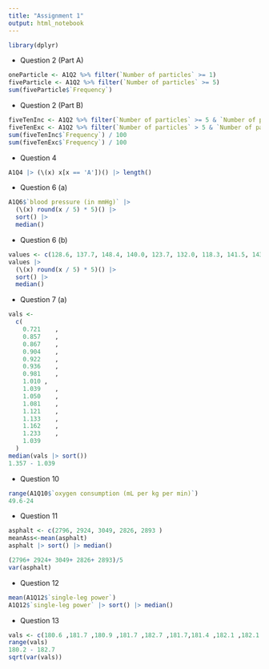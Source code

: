 ```yaml
---
title: "Assignment 1"
output: html_notebook
---
```


```r
library(dplyr)
```

- Question 2 (Part A)

```r
oneParticle <- A1Q2 %>% filter(`Number of particles` >= 1)
fiveParticle <- A1Q2 %>% filter(`Number of particles` >= 5)
sum(fiveParticle$`Frequency`)
```

- Question 2 (Part B)

```r
fiveTenInc <- A1Q2 %>% filter(`Number of particles` >= 5 & `Number of particles` <= 10)
fiveTenExc <- A1Q2 %>% filter(`Number of particles` > 5 & `Number of particles` < 10)
sum(fiveTenInc$`Frequency`) / 100
sum(fiveTenExc$`Frequency`) / 100
```

- Question 4
```r
A1Q4 |> (\(x) x[x == 'A'])() |> length() 
```

- Question 6 (a)
```r
A1Q6$`blood pressure (in mmHg)` |>
  (\(x) round(x / 5) * 5)() |>
  sort() |>
  median()
```

- Question 6 (b)
```r
values <- c(128.6, 137.7, 148.4, 140.0, 123.7, 132.0, 118.3, 141.5, 143.2)
values |>
  (\(x) round(x / 5) * 5)() |>
  sort() |>
  median()
```

- Question 7 (a)
```r
vals <-
  c(
    0.721    ,
    0.857    ,
    0.867    ,
    0.904    ,
    0.922    ,
    0.936    ,
    0.981    ,
    1.010 ,
    1.039    ,
    1.050    ,
    1.081    ,
    1.121    ,
    1.133    ,
    1.162    ,
    1.233    ,
    1.039
  )
median(vals |> sort())
1.357 - 1.039
```

- Question 10
```r
range(A1Q10$`oxygen consumption (mL per kg per min)`)
49.6-24

```

- Question 11
```r
asphalt <- c(2796, 2924, 3049, 2826, 2893 )
meanAss<-mean(asphalt)
asphalt |> sort() |> median()

(2796+ 2924+ 3049+ 2826+ 2893)/5
var(asphalt)
```

- Question 12
```r
mean(A1Q12$`single-leg power`)
A1Q12$`single-leg power` |> sort() |> median()
```

- Question 13
```r
vals <- c(180.6 ,181.7 ,180.9 ,181.7 ,182.7 ,181.7,181.4 ,182.1 ,182.1 ,180.2 ,181.6 ,180.6)
range(vals)
180.2 - 182.7
sqrt(var(vals))
```

